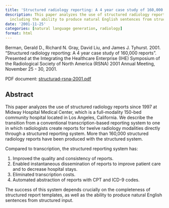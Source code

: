 ```yaml
---
title: 'Structured radiology reporting: A 4 year case study of 160,000 reports'
description: This paper analyzes the use of structured radiology reports,
  including the ability to produce natural English sentences from structured input.
date: '2001-11-25'
categories: [natural language generation, radiology]
format: html
---
```


Berman, Gerald D., Richard N. Gray, David Liu, and James J. Tyhurst.
2001.
"Structured radiology reporting: A 4 year case study of 160,000 reports".
Presented at the Integrating the Healthcare Enterprise (IHE) Symposium of the
Radiological Society of North America (RSNA) 2001 Annual Meeting,
November 25 - 30, 2001.

PDF document: [structurad-rsna-2001.pdf](./structurad-rsna-2001.pdf)

## Abstract

This paper analyzes the use of structured radiology reports since 1997 at
Midway Hospital Medical Center, which is a full-modality 150-bed
community hospital located in Los Angeles, California.
We describe the transition from a conventional transcription-based reporting
system to one in which radiologists create reports for twelve radiology
modalities directly through a structured reporting system.
More than 160,000 structured radiology reports have been produced with
the structured system.

Compared to transcription, the structured reporting system has:

1. Improved the quality and consistency of reports.
2. Enabled instantaneous dissemination of reports to improve patient
care and to decrease hospital stays.
3. Eliminated transcription costs.
4. Automated abstraction of reports with CPT and ICD-9 codes.

The success of this system depends crucially on the completeness of
structured report templates, as well as the ability to produce
natural English sentences from structured input.
